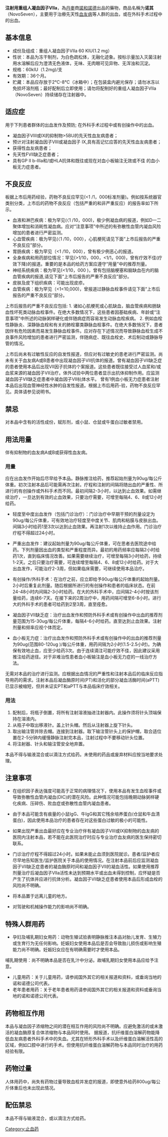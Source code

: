 {{expert|time=2011-05-23T04:28:53+00:00}}
'''注射用重组人凝血因子VIIa'''，為[[丹麥|丹麥]]商[[諾和諾德|諾和諾德]]出品的藥物，商品名稱为'''诺其'''（NovoSeven），主要用于治療先天性[[血友病|血友病]]等人群的出血，或在外科手术过程中的出血。

== 基本信息 ==
* 成份及组成：重组人凝血因子VIIa 60 KIU(1.2 mg）
* 性状：本品为冻干制剂，为白色疏松体，无融化迹象。按标示量加入灭菌注射用水溶解后应为澄清无色液体，无味、无肉眼可见异物、无浑浊和沉淀。
* 规格：60kIU（1.2mg)/支
* 有效期：36个月。
* 贮藏：本品应存放于2℃-8℃（冰箱中）；在包装盒内避光保存；请勿冰冻以免损坏溶剂瓶；最好配制后立即使用；请勿将配制好的重组人凝血因子VIIa（NovoSeven）持续储存在注射器中。

== 适应症 ==
用于下列患者群体的出血发作及预防; 在外科手术过程中或有创操作中的出血。 
*凝血因子Ⅷ或Ⅸ的抑制物>5BU的先天性血友病患者； 　
*预计对注射凝血因子Ⅷ或凝血因子 Ⅸ,具有高记忆应答的先天性血友病患者；
*获得性血友病患者； 
*先天性FVII缺乏症患者； 
*具有GP II b-IIIa和/或HLA抗体和既往或现在对血小板输注无效或不佳 的血小板无力症患者。

== 不良反应 ==
板据上市后用药经验，药物不良反应罕见(<1 /1，000标准剂量)。例如按系统器官类别分类，上市后的药物不良反应（包括严重的和非严重反应）的报告率如下所示。
* 血液和淋巴疾病：极为罕见(〈1 /10，000)，极少例凝血病的报道，例如D一二聚体增加和消耗性凝血病。应对“注意事项”中所述的有弥散性血管内凝血风险增加的患者进行严密监测。
* 心血管疾病：极为罕见(〈1 /10，000），心肌梗死请见下面“上市后报告的严重不良反应”部分。
* 胃肠疾病：极为罕见（<1 /10，000），曾有极少例恶心的报道。
* 全身疾病和用药部位情况：罕见(>1/10，000，<1/1，000)，曾有疗效不佳(疗效下降)的报道。重要的是本品的给药方案应遵守“用量”中的推荐剂量。
* 神经系统疾病：极为罕见(<1/10，000 )，曾有包括脑梗塞和脑缺血在内的脑血管疾病的报道,请见下面“上市后报告的严重不良反应”部分。
* 皮肤及皮下组织疾病：可能出现皮疹。
* 血管疾病：极为罕见（<1<10,000)，曾报道过静脉血栓事件请见下面“上市后报告的严重不良反应”部分。

上市后报告的严重不良反应包括:
1. 诸如心肌梗死或心肌缺血，脑血管疾病和肠缺血性坏死类动脉血栓事件。在绝大多数情况下，这些患者因基础疾病、年龄或“注意事项”中所述的动脉粥样硬化或伴随病症而容易发生动脉血栓疾病。
2. 例如血栓性静脉炎、深静脉血栓和有关的肺栓寨类静脉血栓事件。在绝大多数悄况下，患者因伴有危险因素而易发生静脉血栓事件。应对存在下述情况而导致静脉血栓生成不良事件风险增加的患者进行严密监测，伴随病症、既往血栓史、术后制动或静脉导管的情况。

上市后尚未有过敏性反应的自发性报道，但应对有过敏史的患老进行严密监测。尚未有关于血友病A或B患者中出现凝血因子VII抗体的报道。曾有凝血因子VII缺乏症的患者使用本品后出现VII因子抗体的个案报道。这些患者既往接受过人血浆和/或血浆来源的凝血因子VII治疗。体外试验中两位患者显示出抗体抑制作用。应监测凝血因子VII缺乏症患者中凝血因子VII杭体水平。
曾有1例血小板无力症患者注射本品后出现血管神经性水肿的自发性报道。根据上市后用药-验，药物不良反应罕见。具体请参见说明书。

== 禁忌 ==
对本品中含有的活性成份，赋形剂，或小鼠、仓鼠或牛蛋白过敏者禁用。

== 用法用量 ==
伴有抑制物的血友病A或B或获得性血友病。

=== 用量 ===
应在出血发作开始后尽早给予本品。静脉推注给药，推荐起始剂量为90ug/每公斤体重。初次注射本品后可能需再次注射。疗程和注射的间隔将随出血的严重性、所进行的有创操作或外科手术而不同。最初间隔2-3小时，以达到止血效果。如需继续治疗，一旦达到有效的止血效果，只要治疗需要，可增至每隔4、6、8或12小时给药。

* 轻度至中度出血发作（包括门诊治疗）：门诊治疗中早期干预的剂量设定为90ug/每公斤体重，可有效地治疗轻度至中度关节、肌肉和粘膜与皮肤出血。间隔3小时给药1至3次以达到止血效果。再注射1次以维持止血作用。门诊治疗疗程不得超过24小时。

* 严重出血发作：建议起始剂量为90ug/每公斤体重，可在思者去医院途中给药。下列剂量因出血的类型和严重程度而异。最初的用药频率应每隔2小时给药1次，直到临床情况改善。如果需要继续治疗，可增至每隔3小时给药，持续1-2天。之后只要治疗需要，可连续增至每隔4、6、8或12小时给药。对于大出血发作，可能治疗2-3周，但如果临床需要，可继续使用本品洽疗。

*有创操作/外科手术：在治疗之前，应立即给予90ug/每公斤体重的起始剂量。2小时后重复此剂量。随后根据所进行的有创操作和患者的临床状态。在前24-48小时内间隔2-3小时给药。在大的外科手术中，应间隔2-4小时按该剂量给药，连续6-7天。在接下来的2周治疗中，用药间隔可增至6-8小时。进行大的外科手术的患者可给药到2至3周，直至痊愈。

* 凝血因子VII缺乏症：治疗出血发作和预防外科手术或有创操作中出血的推荐剂量范围为15-30ug/每公斤体重，每隔4-6小时给药。直至达到止血效果。注射剂量和频率应视个体而定。

* 血小板无力症：治疗出血发作和预防外科手术或有创操作中的出血的推荐剂量为90ug(范围80-120ug )/每公斤体重，用药间隔为2小时(1.5-2.5小时)。为确保有效地止血，应至少给药3次。由于连续滴注可能疗效不佳，因此建议采用推注给药途径。对于非难治性患者血小板输注是血小板无力症的一线治疗方法。

无需对本品的治疗进行监测。应根据出血情况的严重性和注射本品后的临床反应指导用药的需求。注射本品后凝血酶原时间(PT)和活化的部分凝血活酶时间(aPTT)已显示被缩短，但并未证实PT和aPTT与本品临床疗效相关。

=== 用法 ===
# 配制后，将瓶子倒置，将所有注射溶液抽进注射器内。此操作须将针头顶端保持在溶液内。
# 从瓶子中取出移液针。盖上针头帽。然后从注射器上旋下针头。
# 取出输注管并除去帽。连接到注射器。取下输注管针头上的保护帽，取合适位置在2-5分钟内缓慢静脉注射完本品，注射过程中不要移动针头位置。
# 将注射器、针头和输注管安全地弃置。

本品不得与输液混合或以滴注方式给药。未使用的药品或废弃材料应按当地要求处理。

== 注意事项 ==
* 在组织因子表达强度可能高于正常的病理情况下，使用本品有发生血栓事件或导致弥散性血管内凝血(DIC)的潜在风险。此种情况可能包括晚期动脉粥样硬化疾病、压碎伤、败血症或弥散性血管内凝血患者。

* 由于本品可能含有痕量的小鼠IgG、牛IgG和其它残余培养蛋白(仓鼠和牛血清蛋白)，因此使用本品治疗的患者存在对这些蛋白过敏的极小的可能性。

* 如果出现严重出血最好应在专业治疗伴有凝血因子VIII或IX抑制物的血友病的医院内注射本品，若不能在此医院治疗时应与专业治疗血友病的医生保持密切联系。

* 门诊治疗疗程不得超过24小时。如果未能止血须到医院就诊。患者/监护者应尽早地告知医生/监护医院关于本品的使用情况。在注射本品前后应监测凝血因子VII缺乏症患者的凝血酶原时间和凝血因子VII的凝血活性。如果使用推荐剂量治疗后凝血因子Vlla活性未达到预期水平或出血未得到控制，应怀疑是否产生了抗体并应进行抗体分析。凝血因子VII缺乏症患者使用本品后形成血栓的风险尚不明确。

* 将本品置于远离儿童的地方。

* 对驾驶和机械操作能力的影响尚不明确。

== 特殊人群用药 ==
* 孕妇及哺乳期妇女用药：动物生殖试验表明静脉推注本品对胎儿发育、生殖力或生育行为无任何影响。妊娠妇女使用本品后是否会导致胎儿损伤或影响生殖能力尚不明确。妊娠妇女应在有明确需要时才使用本品。
哺乳期使用：尚不明确本品是否在乳汁中分泌。故哺乳期妇女使用本品应给予注意。
* 儿童用药：关于儿童用药，请参阅国外其它的相关报道和资料，或垂询当地的诺和诺德公司代表。
* 老年患者用药：关于老年患者用药请参阅国外其它的相关报道和资料或垂询当地的诺和诺德公司代表。

== 药物相互作用 ==
本品与凝血因子浓缩物之间的潜在相互作用的风险尚不明确。应避免激活的或未激活的凝血酶原复合体浓缩物与本品同时使用。
据报道，抗纤维蛋白溶解药物能降低血友病患者外科手术中的失血。尤其在矫形外科手术以及纤维蛋白溶解活性高的区域，例如口腔中进行的手术。但使用抗纤维蛋白溶解药物与本品同时治疗的用药经验有限。

== 药物过量 ==
人体用药中，尚失有药物过量导致血栓并发症的报道，即使意外给药800ug/每公斤体重后也未出现此情况。


== 配伍禁忌 ==
本品不得与输液混合，或以滴注方式给药。


[[Category:止血药|Category:止血药]]